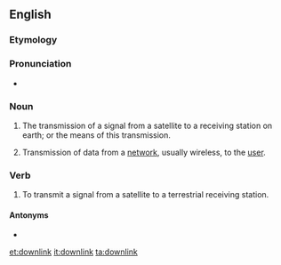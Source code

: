 ==English==
{{wikipedia}}

===Etymology===
{{prefix|down|link|lang=en}}

===Pronunciation===
* {{IPA|ˈdaʊnlɪŋk|lang=en}}

===Noun===
{{en-noun}}

# {{label|en|telecommunications}} The transmission of a signal from a satellite to a receiving station on earth; or the means of this transmission.
# {{label|en|telecommunications}} Transmission of data from a [[network]], usually wireless, to the [[user]].

===Verb===
{{en-verb}}

# To transmit a signal from a satellite to a terrestrial receiving station.

====Antonyms====
* {{l|en|uplink}}

[[et:downlink]]
[[it:downlink]]
[[ta:downlink]]